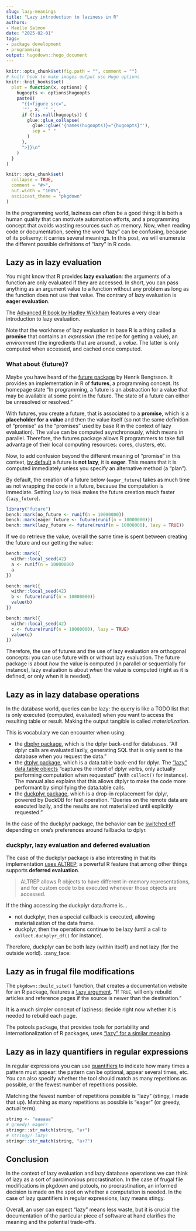 ```yaml
---
slug: lazy-meanings
title: "Lazy introduction to laziness in R" 
authors: 
- Maëlle Salmon
date: "2025-02-01" 
tags: 
- package development
- programming
output: hugodown::hugo_document
---
```


```r

knitr::opts_chunk$set(fig.path = "", comment = "")
# knitr hook to make images output use Hugo options
knitr::knit_hooks$set(
  plot = function(x, options) {
    hugoopts <- options$hugoopts
    paste0(
      "{{<figure src=",
      '"', x, '" ',
      if (!is.null(hugoopts)) {
        glue::glue_collapse(
          glue::glue('{names(hugoopts)}="{hugoopts}"'),
          sep = " "
        )
      },
      ">}}\n"
    )
  }
)

```

```r
knitr::opts_chunk$set(
  collapse = TRUE,
  comment = "#>",
  out.width = "100%",
  asciicast_theme = "pkgdown"
)
```

In the programming world, laziness can often be a good thing: it is both a human quality that can motivate automation efforts, and a programming concept that avoids wasting resources such as memory.
Now, when reading code or documentation, seeing the word "lazy" can be confusing, because of its polisemy: it carries several meanings.
In this post, we will enumerate the different possible definitions of "lazy" in R code.

## Lazy as in lazy evaluation

You might know that R provides **lazy evaluation**: the arguments of a function are only evaluated if they are accessed.
In short, you can pass anything as an argument value to a function without any problem as long as the function does not use that value.
The contrary of lazy evaluation is **eager evaluation**.

The [Advanced R book by Hadley Wickham](https://adv-r.hadley.nz/functions.html#lazy-evaluation) features a very clear introduction to lazy evaluation.

Note that the workhorse of lazy evaluation in base R is a thing called a **promise** that contains an *expression* (the recipe for getting a value), an *environment* (the ingredients that are around), a *value*.
The latter is only computed when accessed, and cached once computed.

### What about {future}?

Maybe you have heard of the [future package](https://future.futureverse.org/index.html) by Henrik Bengtsson.
It provides an implementation in R of **futures**, a programming concept.
Its homepage state "In programming, a future is an abstraction for a value that may be available at some point in the future. The state of a future can either be unresolved or resolved."

With futures, you create a future, that is associated to a **promise**, which is a **placeholder for a value** and then the value itself (so not the same definition of "promise" as the "promises" used by base R in the context of lazy evaluation).
The value can be computed asynchronously, which means in parallel.
Therefore, the futures package allows R programmers to take full advantage of their local computing resources: cores, clusters, etc.

Now, to add confusion beyond the different meaning of "promise" in this context, [by default](https://future.futureverse.org/reference/future.html) a future is **not lazy**, it is **eager**.
This means that it is computed immediately unless you specify an alternative method (a "plan").

By default, the creation of a future below (`eager_future`) takes as much time as not wrapping the code in a future, because the computation is immediate.
Setting `lazy` to `TRUE` makes the future creation much faster (`lazy_future`).

```r
library("future")
bench::mark(no_future <- runif(n = 10000000))
bench::mark(eager_future <- future(runif(n = 10000000)))
bench::mark(lazy_future <- future(runif(n = 10000000), lazy = TRUE))
```

If we do retrieve the value, overall the same time is spent between creating the future and our getting the value:

```r
bench::mark({
  withr::local_seed(42)
  a <- runif(n = 10000000)
  a
})

bench::mark({
  withr::local_seed(42)
  b <- future(runif(n = 10000000))
  value(b)
})

bench::mark({
  withr::local_seed(42)
  c <- future(runif(n = 10000000), lazy = TRUE)
  value(c)
})
```

Therefore, the use of futures and the use of lazy evaluation are orthogonal concepts: you can use future with or without lazy evaluation.
The future package is about *how* the value is computed (in parallel or sequentially for instance), lazy evaluation is about *when* the value is computed (right as it is defined, or only when it is needed).

## Lazy as in lazy database operations

In the database world, queries can be lazy: the query is like a TODO list that is only executed (computed, evaluated) when you want to access the resulting table or result.
Making the output tangible is called *materialization*.

This is vocabulary we can encounter when using:

-   the [dbplyr package](https://dbplyr.tidyverse.org/), which is the dplyr back-end for databases. "All dplyr calls are evaluated lazily, generating SQL that is only sent to the database when you request the data."
-   the [dtplyr package](https://dtplyr.tidyverse.org/index.html), which is a data.table back-end for dplyr. The ["lazy" data.table objects](https://dtplyr.tidyverse.org/reference/lazy_dt.html) "captures the intent of dplyr verbs, only actually performing computation when requested" (with `collect()` for instance). The manual also explains that this allows dtplyr to make the code more performant by simplifying the data.table calls.
-   the [duckplyr package](https://duckplyr.tidyverse.org/dev/), which is a drop-in replacement for dplyr, powered by DuckDB for fast operation. "Queries on the remote data are executed lazily, and the results are not materialized until explicitly requested."

In the case of the duckplyr package, the behavior can be [switched off](https://duckplyr.tidyverse.org/dev/articles/developers.html?q=lazy#eager-and-lazy-modes) depending on one's preferences around fallbacks to dplyr.

### duckplyr, lazy evaluation and deferred evaluation

The case of the duckplyr package is also interesting in that its implementation [uses ALTREP](https://duckdb.org/2024/04/02/duckplyr.html#eager-vs-lazy-materialization), a powerful R feature that among other things supports **deferred evaluation**.

> ALTREP allows R objects to have different in-memory representations, and for custom code to be executed whenever those objects are accessed.

If the thing accessing the duckplyr data.frame is...

-   not duckplyr, then a special callback is executed, allowing materialization of the data frame.
-   duckplyr, then the operations continue to be lazy (until a call to `collect.duckplyr_df()` for instance).

Therefore, duckplyr can be both lazy (within itself) and not lazy (for the outside world).
:zany_face:

## Lazy as in frugal file modifications

The `pkgdown::build_site()` function, that creates a documentation website for an R package, features a [`lazy` argument](https://pkgdown.r-lib.org/reference/build_site.html#arg-lazy).
"If `TRUE`, will only rebuild articles and reference pages if the source is newer than the destination."

It is a much simpler concept of laziness: decide right now whether it is needed to rebuild each page.

The potools package, that provides tools for portability and internationalization of R packages, uses ["lazy" for a similar meaning](https://michaelchirico.github.io/potools/reference/po_update.html?q=lazy#ref-usage).

## Lazy as in lazy quantifiers in regular expressions

In regular expressions you can use [quantifiers](https://blog.djnavarro.net/posts/2024-12-16_regex-backreferences/#quantifiers) to indicate how many times a pattern must appear: the pattern can be optional, appear several times, etc.
You can also specify whether the tool should match as many repetitions as possible, or the fewest number of repetitions possible.

Matching the fewest number of repetitions possible is "lazy" (stingy, I made that up).
Matching as many repetitions as possible is "eager" (or greedy, actual term).

```r
string <- "aaaaaa"
# greedy! eager!
stringr::str_match(string, "a+")
# stringy! lazy!
stringr::str_match(string, "a+?")
```

## Conclusion

In the context of lazy evaluation and lazy database operations we can think of lazy as a sort of parcimonious procrastination.
In the case of frugal file modifications in pkgdown and potools, no procrastination, an informed decision is made on the spot on whether a computation is needed.
In the case of lazy quantifiers in regular expressions, lazy means stingy.

Overall, an user can expect "lazy" means less waste, but it is crucial the documentation of the particular piece of software at hand clarifies the meaning and the potential trade-offs.
